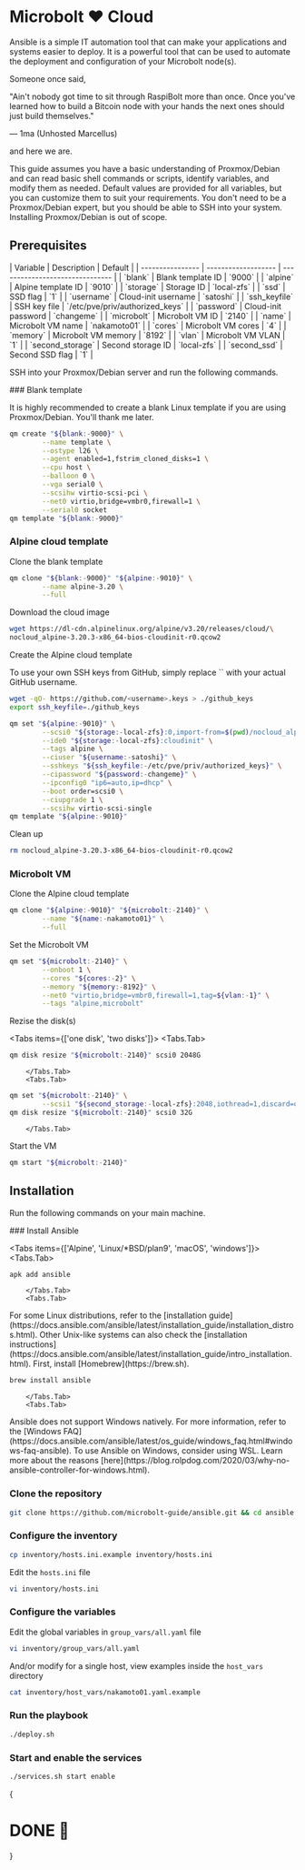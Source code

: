 
# Microbolt ❤️ Cloud

Ansible is a simple IT automation tool that can make your applications and
systems easier to deploy. It is a powerful tool that can be used to automate the
deployment and configuration of your Microbolt node(s).

Someone once said,

<Callout type="info">
"Ain't nobody got time to sit through RaspiBolt more than once. Once you've
learned how to build a Bitcoin node with your hands the next ones should just
build themselves."

— 1ma (Unhosted Marcellus)
</Callout>

and here we are.

<Callout type="error">
This guide assumes you have a basic understanding of Proxmox/Debian and can read
basic shell commands or scripts, identify variables, and modify them as needed.
Default values are provided for all variables, but you can customize them to
suit your requirements. You don't need to be a Proxmox/Debian expert, but you
should be able to SSH into your system. Installing Proxmox/Debian is out of
scope.
</Callout>

## Prerequisites

<FAQBox title="Variables">
| Variable         | Description         | Default                         |
| ---------------- | ------------------- | ------------------------------- |
| `blank`          | Blank template ID   | `9000`                          |
| `alpine`         | Alpine template ID  | `9010`                          |
| `storage`        | Storage ID          | `local-zfs`                     |
| `ssd`            | SSD flag            | `1`                             |
| `username`       | Cloud-init username | `satoshi`                       |
| `ssh_keyfile`    | SSH key file        | `/etc/pve/priv/authorized_keys` |
| `password`       | Cloud-init password | `changeme`                      |
| `microbolt`      | Microbolt VM ID     | `2140`                          |
| `name`           | Microbolt VM name   | `nakamoto01`                    |
| `cores`          | Microbolt VM cores  | `4`                             |
| `memory`         | Microbolt VM memory | `8192`                          |
| `vlan`           | Microbolt VM VLAN   | `1`                             |
| `second_storage` | Second storage ID   | `local-zfs`                     |
| `second_ssd`     | Second SSD flag     | `1`                             |
</FAQBox>

SSH into your Proxmox/Debian server and run the following commands.

<Steps>
### Blank template

It is highly recommended to create a blank Linux template if you are using
Proxmox/Debian. You'll thank me later.

```sh copy
qm create "${blank:-9000}" \
		--name template \
		--ostype l26 \
		--agent enabled=1,fstrim_cloned_disks=1 \
		--cpu host \
		--balloon 0 \
		--vga serial0 \
		--scsihw virtio-scsi-pci \
		--net0 virtio,bridge=vmbr0,firewall=1 \
		--serial0 socket
qm template "${blank:-9000}"
```

### Alpine cloud template

Clone the blank template

```sh copy
qm clone "${blank:-9000}" "${alpine:-9010}" \
		--name alpine-3.20 \
		--full
```

Download the cloud image

```sh copy
wget https://dl-cdn.alpinelinux.org/alpine/v3.20/releases/cloud/\
nocloud_alpine-3.20.3-x86_64-bios-cloudinit-r0.qcow2
```

Create the Alpine cloud template

<Callout type="info">
To use your own SSH keys from GitHub, simply replace `<username>` with your
actual GitHub username.

```sh
wget -qO- https://github.com/<username>.keys > ./github_keys
export ssh_keyfile=./github_keys
```
</Callout>

```sh copy
qm set "${alpine:-9010}" \
		--scsi0 "${storage:-local-zfs}:0,import-from=$(pwd)/nocloud_alpine-3.20.3-x86_64-bios-cloudinit-r0.qcow2,iothread=1,discard=on,ssd=${ssd:-1}" \
		--ide0 "${storage:-local-zfs}:cloudinit" \
		--tags alpine \
		--ciuser "${username:-satoshi}" \
		--sshkeys "${ssh_keyfile:-/etc/pve/priv/authorized_keys}" \
		--cipassword "${password:-changeme}" \
		--ipconfig0 "ip6=auto,ip=dhcp" \
		--boot order=scsi0 \
		--ciupgrade 1 \
		--scsihw virtio-scsi-single
qm template "${alpine:-9010}"
```

Clean up

```sh copy
rm nocloud_alpine-3.20.3-x86_64-bios-cloudinit-r0.qcow2
```

### Microbolt VM

Clone the Alpine cloud template

```sh copy
qm clone "${alpine:-9010}" "${microbolt:-2140}" \
		--name "${name:-nakamoto01}" \
		--full
```

Set the Microbolt VM

```sh copy
qm set "${microbolt:-2140}" \
		--onboot 1 \
		--cores "${cores:-2}" \
		--memory "${memory:-8192}" \
		--net0 "virtio,bridge=vmbr0,firewall=1,tag=${vlan:-1}" \
		--tags "alpine,microbolt"
```

Rezise the disk(s)

<Tabs items={['one disk', 'two disks']}>
		<Tabs.Tab>
```sh copy
qm disk resize "${microbolt:-2140}" scsi0 2048G
```
		</Tabs.Tab>
		<Tabs.Tab>
```sh copy
qm set "${microbolt:-2140}" \
		--scsi1 "${second_storage:-local-zfs}:2048,iothread=1,discard=on,ssd=${second_ssd:-1}"
qm disk resize "${microbolt:-2140}" scsi0 32G
```
		</Tabs.Tab>
</Tabs>

Start the VM

```sh copy
qm start "${microbolt:-2140}"
```
</Steps>

## Installation

Run the following commands on your main machine.

<Steps>
### Install Ansible

<Tabs items={['Alpine', 'Linux/*BSD/plan9', 'macOS', 'windows']}>
		<Tabs.Tab>
```sh copy
apk add ansible
```
		</Tabs.Tab>
		<Tabs.Tab>
<Callout type="info">
For some Linux distributions, refer to the [installation
guide](https://docs.ansible.com/ansible/latest/installation_guide/installation_distros.html).
Other Unix-like systems can also check the [installation
instructions](https://docs.ansible.com/ansible/latest/installation_guide/intro_installation.html).
</Callout>
		</Tabs.Tab>
		<Tabs.Tab>
<Callout type="warning">
First, install [Homebrew](https://brew.sh).
</Callout>

```sh copy
brew install ansible
```
		</Tabs.Tab>
		<Tabs.Tab>
<Callout type="error">
Ansible does not support Windows natively. For more information, refer to the
[Windows FAQ](https://docs.ansible.com/ansible/latest/os_guide/windows_faq.html#windows-faq-ansible).
To use Ansible on Windows, consider using WSL. Learn more about the reasons
[here](https://blog.rolpdog.com/2020/03/why-no-ansible-controller-for-windows.html).
</Callout>
		</Tabs.Tab>
</Tabs>

### Clone the repository

```sh copy
git clone https://github.com/microbolt-guide/ansible.git && cd ansible
```

### Configure the inventory

```sh copy
cp inventory/hosts.ini.example inventory/hosts.ini
```

Edit the `hosts.ini` file

```sh copy
vi inventory/hosts.ini
```

### Configure the variables

Edit the global variables in `group_vars/all.yaml` file

```sh copy
vi inventory/group_vars/all.yaml
```

And/or modify for a single host, view examples inside the `host_vars` directory

```sh copy
cat inventory/host_vars/nakamoto01.yaml.example
```

### Run the playbook

```sh copy
./deploy.sh
```

### Start and enable the services

```sh copy
./services.sh start enable
```
</Steps>

{<h1>DONE 🎉</h1>}